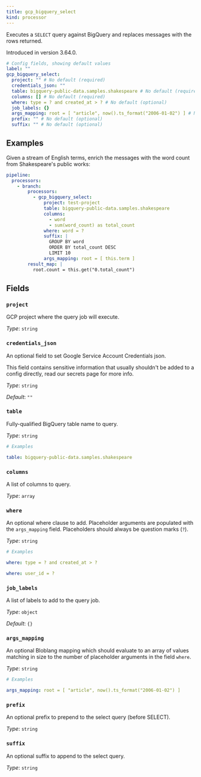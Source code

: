 ```yaml
---
title: gcp_bigquery_select
kind: processor
---
```


Executes a `SELECT` query against BigQuery and replaces messages with the rows returned.

Introduced in version 3.64.0.

```yml
# Config fields, showing default values
label: ""
gcp_bigquery_select:
  project: "" # No default (required)
  credentials_json: ""
  table: bigquery-public-data.samples.shakespeare # No default (required)
  columns: [] # No default (required)
  where: type = ? and created_at > ? # No default (optional)
  job_labels: {}
  args_mapping: root = [ "article", now().ts_format("2006-01-02") ] # No default (optional)
  prefix: "" # No default (optional)
  suffix: "" # No default (optional)
```

## Examples

<Tabs>
<TabItem label="Word count">

Given a stream of English terms, enrich the messages with the word count from Shakespeare's public works:

```yaml
pipeline:
  processors:
    - branch:
        processors:
          - gcp_bigquery_select:
              project: test-project
              table: bigquery-public-data.samples.shakespeare
              columns:
                - word
                - sum(word_count) as total_count
              where: word = ?
              suffix: |
                GROUP BY word
                ORDER BY total_count DESC
                LIMIT 10
              args_mapping: root = [ this.term ]
        result_map: |
          root.count = this.get("0.total_count")
```

</TabItem>
</Tabs>

## Fields

### `project`

GCP project where the query job will execute.


*Type*: `string`


### `credentials_json`

An optional field to set Google Service Account Credentials json.
<Aside type="caution" title="Sensitive Information">
	This field contains sensitive information that usually shouldn't be added to a config directly, read our secrets page for more info.
</Aside>



*Type*: `string`

*Default*: `""`

### `table`

Fully-qualified BigQuery table name to query.


*Type*: `string`


```yml
# Examples

table: bigquery-public-data.samples.shakespeare
```

### `columns`

A list of columns to query.


*Type*: `array`


### `where`

An optional where clause to add. Placeholder arguments are populated with the `args_mapping` field. Placeholders should always be question marks (`?`).


*Type*: `string`


```yml
# Examples

where: type = ? and created_at > ?

where: user_id = ?
```

### `job_labels`

A list of labels to add to the query job.


*Type*: `object`

*Default*: `{}`

### `args_mapping`

An optional Bloblang mapping which should evaluate to an array of values matching in size to the number of placeholder arguments in the field `where`.


*Type*: `string`


```yml
# Examples

args_mapping: root = [ "article", now().ts_format("2006-01-02") ]
```

### `prefix`

An optional prefix to prepend to the select query (before SELECT).


*Type*: `string`


### `suffix`

An optional suffix to append to the select query.


*Type*: `string`



